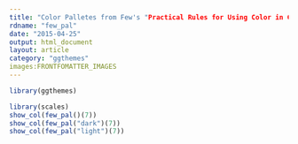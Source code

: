 ```yaml
---
title: "Color Palletes from Few's "Practical Rules for Using Color in Charts""
rdname: "few_pal"
date: "2015-04-25"
output: html_document
layout: article
category: "ggthemes"
images:FRONTFOMATTER_IMAGES
---
```


```r
library(ggthemes)
```

```r

library(scales)
show_col(few_pal()(7))
show_col(few_pal("dark")(7))
show_col(few_pal("light")(7))



```